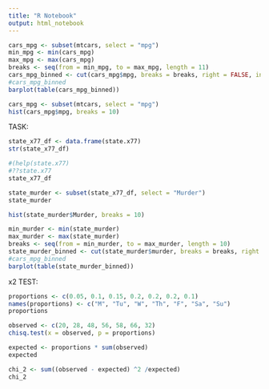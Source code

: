 ```yaml
---
title: "R Notebook"
output: html_notebook
---
```


```r
cars_mpg <- subset(mtcars, select = "mpg")
min_mpg <- min(cars_mpg)
max_mpg <- max(cars_mpg)
breaks <- seq(from = min_mpg, to = max_mpg, length = 11)
cars_mpg_binned <- cut(cars_mpg$mpg, breaks = breaks, right = FALSE, include.lowest = TRUE)
#cars_mpg_binned
barplot(table(cars_mpg_binned))
```

```r
cars_mpg <- subset(mtcars, select = "mpg")
hist(cars_mpg$mpg, breaks = 10)
```

TASK:
```r
state_x77_df <- data.frame(state.x77)
str(state_x77_df)
```

```r
#(help(state.x77)
#??state.x77
state_x77_df
```


```r
state_murder <- subset(state_x77_df, select = "Murder")
state_murder
```

```r
hist(state_murder$Murder, breaks = 10)
```

```r
min_murder <- min(state_murder)
max_murder <- max(state_murder)
breaks <- seq(from = min_murder, to = max_murder, length = 10)
state_murder_binned <- cut(state_murder$murder, breaks = breaks, right = FALSE, include.lowest = TRUE)
#cars_mpg_binned
barplot(table(state_murder_binned))
```

x2 TEST:

```r
proportions <- c(0.05, 0.1, 0.15, 0.2, 0.2, 0.2, 0.1)
names(proportions) <- c("M", "Tu", "W", "Th", "F", "Sa", "Su")
proportions

observed <- c(20, 28, 48, 56, 58, 66, 32)
chisq.test(x = observed, p = proportions)
```

```r
expected <- proportions * sum(observed)
expected

chi_2 <- sum((observed - expected) ^2 /expected)
chi_2
```

